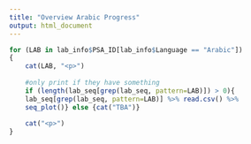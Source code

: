 ```yaml
---
title: "Overview Arabic Progress"
output: html_document
---
```


<!---
[003 Deutsch Survey](http://unf.co1.qualtrics.com/jfe/form/SV_eRsPzaFSS4fLKeN?Q_Language=DE) --->

```r

for (LAB in lab_info$PSA_ID[lab_info$Language == "Arabic"])
{
    cat(LAB, "<p>")
    
    #only print if they have something 
    if (length(lab_seq[grep(lab_seq, pattern=LAB)]) > 0){
    lab_seq[grep(lab_seq, pattern=LAB)] %>% read.csv() %>%
    seq_plot()} else {cat("TBA")}
    
    cat("<p>")
}

```
